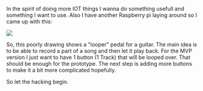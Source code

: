 
In the spirit of doing more IOT things I wanna do something usefull and something I want to use. Also I have another Raspberry pi laying around so I came up with this: 

<div>
    <img src={sketch}  />
</div>

So, this poorly drawing shows a "looper" pedal for a guitar. The main idea is to be able to record a part of a song and then let it play back. 
For the MVP version I just want to have 1 button (1 Track) that will be looped over. That should be enough for the prototype. The next step is adding more buttons to make it a bit more complicated hopefully. 

So let the hacking begin.